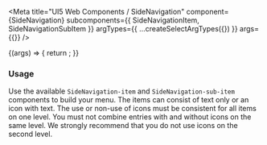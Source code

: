 

<Meta
  title="UI5 Web Components / SideNavigation"
  component={SideNavigation}
  subcomponents={{ SideNavigationItem, SideNavigationSubItem }}
  argTypes={{
    ...createSelectArgTypes({})
  }}
  args={{}}
/>

<DocsHeader />

<Canvas>
  <Story name="Default">
    {(args) => {
      return <SideNavigation {...args} />;
    }}
  </Story>
</Canvas>

<ArgsTable story="." />
<div style={{fontFamily:'var(--sapFontFamily)', fontSize:'var(--sapFontSize)', color:'var(--sapTextColor)'}}>
<h3>Usage</h3>

Use the available <code>SideNavigation-item</code> and <code>SideNavigation-sub-item</code> components to build your
menu. The items can consist of text only or an icon with text. The use or non-use of icons must be consistent for all
items on one level. You must not combine entries with and without icons on the same level. We strongly recommend that
you do not use icons on the second level.
</div>